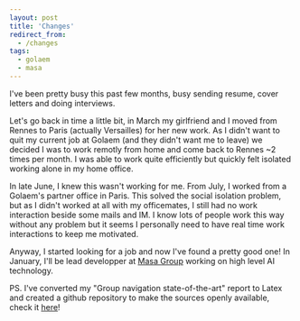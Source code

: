 ```yaml
---
layout: post
title: 'Changes'
redirect_from:
  - /changes
tags:
  - golaem
  - masa
---
```


I've been pretty busy this past few months, busy sending resume, cover letters
and doing interviews.

Let's go back in time a little bit, in March my girlfriend and I moved from
Rennes to Paris (actually Versailles) for her new work. As I didn't want to quit
my current job at Golaem (and they didn't want me to leave) we decided I was to
work remotly from home and come back to Rennes ~2 times per month. I was able to
work quite efficiently but quickly felt isolated working alone in my home
office.

In late June, I knew this wasn't working for me. From July, I worked from a
Golaem's partner office in Paris. This solved the social isolation problem, but
as I didn't worked at all with my officemates, I still had no work interaction
beside some mails and IM. I know lots of people work this way without any
problem but it seems I personally need to have real time work interactions to
keep me motivated.

Anyway, I started looking for a job and now I've found a pretty good one! In
January, I'll be lead developper at [Masa Group](http://www.masagroup.net/)
working on high level AI technology.

PS. I've converted my "Group navigation state-of-the-art" report to Latex and
created a github repository to make the sources openly available, check it
[here](https://github.com/cloderic/Group-navigation-state-of-the-art-report)!
